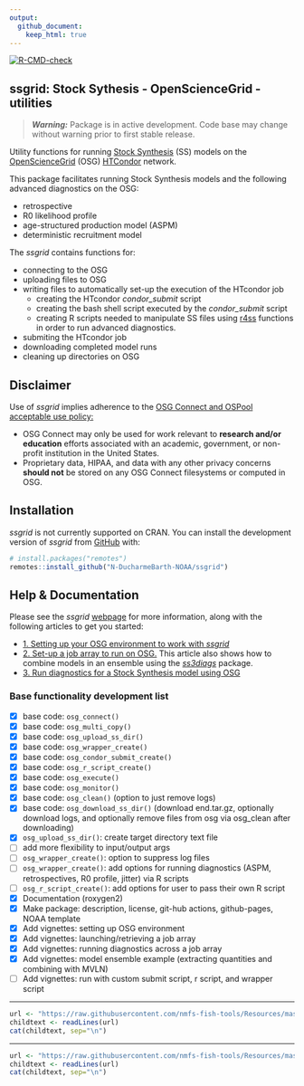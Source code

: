 ```yaml
---
output:
  github_document:
    keep_html: true
---
```


<!-- README.md is generated from README.Rmd. Please edit that file -->

<!-- badges: start -->
[![R-CMD-check](https://github.com/N-DucharmeBarth-NOAA/ssgrid/workflows/R-CMD-check/badge.svg)](https://github.com/N-DucharmeBarth-NOAA/ssgrid/actions/workflows/R-CMD-check.yaml)
<!-- badges: end -->

<!-- <br> -->

## ssgrid: Stock Sythesis - OpenScienceGrid - utilities 

> **_Warning:_** Package is in active development. Code base may change without warning prior to first stable release.

Utility functions for running [Stock Synthesis](https://github.com/nmfs-stock-synthesis/stock-synthesis) (SS) models on the [OpenScienceGrid](https://osg-htc.org/) (OSG) [HTCondor](https://htcondor.org/) network.

This package facilitates running Stock Synthesis models and the following advanced diagnostics on the OSG:

- retrospective
- R0 likelihood profile
- age-structured production model (ASPM)
- deterministic recruitment model

The *ssgrid* contains functions for:

- connecting to the OSG
- uploading files to OSG
- writing files to automatically set-up the execution of the HTcondor job
  - creating the HTcondor *condor_submit* script
  - creating the bash shell script executed by the *condor_submit* script
  - creating R scripts needed to manipulate SS files using [r4ss](https://github.com/r4ss/r4ss) functions in order to run advanced diagnostics.
- submiting the HTcondor job
- downloading completed model runs
- cleaning up directories on OSG

## Disclaimer

Use of *ssgrid* implies adherence to the [OSG Connect and OSPool acceptable use policy:](https://portal.osg-htc.org/documentation/overview/references/policy/)

- OSG Connect may only be used for work relevant to **research and/or education** efforts associated with an academic, government, or non-profit institution in the United States.
- Proprietary data, HIPAA, and data with any other privacy concerns **should not** be stored on any OSG Connect filesystems or computed in OSG.

## Installation

*ssgrid* is not currently supported on CRAN. You can install the development version of *ssgrid* from [GitHub](https://github.com/N-DucharmeBarth-NOAA/ssgrid) with:

``` r
# install.packages("remotes")
remotes::install_github("N-DucharmeBarth-NOAA/ssgrid")
```

## Help & Documentation

Please see the *ssgrid* [webpage](https://n-ducharmebarth-noaa.github.io/ssgrid/) for more information, along with the following articles to get you started:

- [1. Setting up your OSG environment to work with *ssgrid*](https://n-ducharmebarth-noaa.github.io/ssgrid/articles/a_setup_osg.html) 
- [2. Set-up a job array to run on OSG.](https://n-ducharmebarth-noaa.github.io/ssgrid/articles/b_model_ensemble.html) This article also shows how to combine models in an ensemble using the [*ss3diags*](https://github.com/PIFSCstockassessments/ss3diags) package.
- [3. Run diagnostics for a Stock Synthesis model using OSG](https://n-ducharmebarth-noaa.github.io/ssgrid/articles/c_run_diags.html)

### Base functionality development list
- [x] base code: `osg_connect()`
- [x] base code: `osg_multi_copy()`
- [x] base code: `osg_upload_ss_dir()`
- [x] base code: `osg_wrapper_create()`
- [x] base code: `osg_condor_submit_create()`
- [x] base code: `osg_r_script_create()`
- [x] base code: `osg_execute()`
- [x] base code: `osg_monitor()`
- [x] base code: `osg_clean()` (option to just remove logs)
- [x] base code: `osg_download_ss_dir()` (download end.tar.gz, optionally download logs, and optionally remove files from osg via osg_clean after downloading)
- [x] `osg_upload_ss_dir()`: create target directory text file
- [ ] add more flexibility to input/output args
- [ ] `osg_wrapper_create()`: option to suppress log files
- [ ] `osg_wrapper_create()`: add options for running diagnostics (ASPM, retrospectives, R0 profile, jitter) via R scripts
- [ ] `osg_r_script_create()`: add options for user to pass their own R script
- [x] Documentation (roxygen2)
- [x] Make package: description, license, git-hub actions, github-pages, NOAA template
- [x] Add vignettes: setting up OSG environment
- [x] Add vignettes: launching/retrieving a job array
- [x] Add vignettes: running diagnostics across a job array
- [x] Add vignettes: model ensemble example (extracting quantities and combining with MVLN)
- [ ] Add vignettes: run with custom submit script, r script, and wrapper script


<!-- Do not edit below. This adds the Disclaimer and NMFS footer. -->

****

```r
url <- "https://raw.githubusercontent.com/nmfs-fish-tools/Resources/master/Disclaimer.md"
childtext <- readLines(url)
cat(childtext, sep="\n")
```

****

```r
url <- "https://raw.githubusercontent.com/nmfs-fish-tools/Resources/master/footer.md" 
childtext <- readLines(url)
cat(childtext, sep="\n")
```

